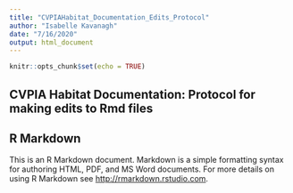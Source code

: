 ```yaml
---
title: "CVPIAHabitat_Documentation_Edits_Protocol"
author: "Isabelle Kavanagh"
date: "7/16/2020"
output: html_document
---
```


```r
knitr::opts_chunk$set(echo = TRUE)
```

## CVPIA Habitat Documentation: Protocol for making edits to Rmd files 











## R Markdown

This is an R Markdown document. Markdown is a simple formatting syntax for authoring HTML, PDF, and MS Word documents. For more details on using R Markdown see <http://rmarkdown.rstudio.com>.

